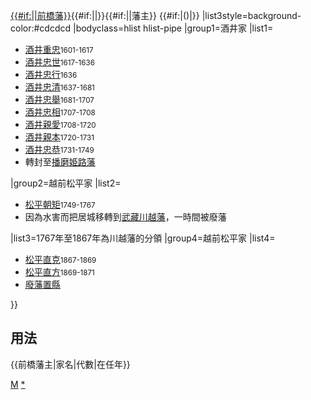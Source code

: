 {{Navbox
|name=前橋藩主
|title={{#if:{{{1|}}}|{{{1|}}}|}}[[前橋藩|{{#if:{{{4|}}}|{{{4|}}}|前橋藩}}]]{{#if:{{{2|}}}|{{{2|}}}|}}{{#if:{{{5|}}}|{{{5|}}}|藩主}} {{#if:{{{3|}}}|({{{3|}}})|}}
|list3style=background-color:#cdcdcd
|bodyclass=hlist hlist-pipe
|group1=酒井家
|list1=
*[[酒井重忠]]<small>1601-1617</small>
*[[酒井忠世]]<small>1617-1636</small>
*[[酒井忠行]]<small>1636</small>
*[[酒井忠清]]<small>1637-1681</small>
*[[酒井忠舉]]<small>1681-1707</small>
*[[酒井忠相]]<small>1707-1708</small>
*[[酒井親愛]]<small>1708-1720</small>
*[[酒井親本]]<small>1720-1731</small>
*[[酒井忠恭]]<small>1731-1749</small>
*轉封至[[播磨國|播磨]][[姫路藩]]
|group2=越前松平家
|list2=
*[[松平朝矩]]<small>1749-1767</small>
*因為水害而把居城移轉到[[武藏國|武藏]][[川越藩]]，一時間被廢藩
|list3=1767年至1867年為川越藩的分領
|group4=越前松平家
|list4=
*[[松平直克]]<small>1867-1869</small>
*[[松平直方 (前橋藩主)|松平直方]]<small>1869-1871</small>
*[[廢藩置縣]]
}}<noinclude>
== 用法 ==
<nowiki>{{前橋藩主|家名|代數|在任年}}</nowiki>
[[Category:歷代藩主模板|M]]
[[Category:前橋藩主|*]]
</noinclude>